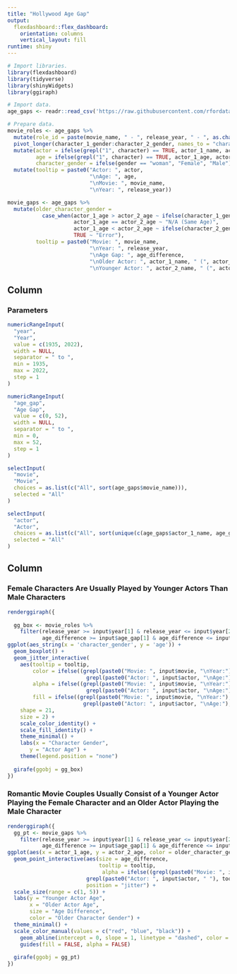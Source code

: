 ```yaml
---
title: "Hollywood Age Gap"
output:
  flexdashboard::flex_dashboard:
    orientation: columns
    vertical_layout: fill
runtime: shiny
---
```


```r
# Import libraries.
library(flexdashboard)
library(tidyverse)
library(shinyWidgets)
library(ggiraph)

# Import data.
age_gaps <- readr::read_csv('https://raw.githubusercontent.com/rfordatascience/tidytuesday/master/data/2023/2023-02-14/age_gaps.csv')

# Prepare data. 
movie_roles <- age_gaps %>%
  mutate(role_id = paste(movie_name, " - ", release_year, " - ", as.character(couple_number))) %>%
  pivot_longer(character_1_gender:character_2_gender, names_to = "character", values_to = "gender") %>%
  mutate(actor = ifelse(grepl("1", character) == TRUE, actor_1_name, actor_2_name),
         age = ifelse(grepl("1", character) == TRUE, actor_1_age, actor_2_age),
         character_gender = ifelse(gender == "woman", "Female", "Male")) %>%
  mutate(tooltip = paste0("Actor: ", actor,
                          "\nAge: ", age,
                          "\nMovie: ", movie_name,
                          "\nYear: ", release_year))

movie_gaps <- age_gaps %>%
  mutate(older_character_gender = 
           case_when(actor_1_age > actor_2_age ~ ifelse(character_1_gender == "woman", "Female", "Male"),
                     actor_1_age == actor_2_age ~ "N/A (Same Age)",
                     actor_1_age < actor_2_age ~ ifelse(character_2_gender == "woman", "Female", "Male"),
                     TRUE ~ "Error"),
         tooltip = paste0("Movie: ", movie_name,
                          "\nYear: ", release_year,
                          "\nAge Gap: ", age_difference,
                          "\nOlder Actor: ", actor_1_name, " (", actor_1_age, ")",
                          "\nYounger Actor: ", actor_2_name, " (", actor_2_age, ")"))
```

Column {.sidebar}
-----------------------------------------------------------------------

### Parameters

```r
numericRangeInput(
  "year",
  "Year",
  value = c(1935, 2022),
  width = NULL,
  separator = " to ",
  min = 1935,
  max = 2022,
  step = 1
)

numericRangeInput(
  "age_gap",
  "Age Gap",
  value = c(0, 52),
  width = NULL,
  separator = " to ",
  min = 0,
  max = 52,
  step = 1
)

selectInput(
  "movie",
  "Movie",
  choices = as.list(c("All", sort(age_gaps$movie_name))),
  selected = "All"
)

selectInput(
  "actor",
  "Actor",
  choices = as.list(c("All", sort(unique(c(age_gaps$actor_1_name, age_gaps$actor_2_name))))),
  selected = "All"
)

```

Column
-----------------------------------------------------------------------

### Female Characters Are Usually Played by Younger Actors Than Male Characters

```r
renderggiraph({
  
  gg_box <- movie_roles %>%
    filter(release_year >= input$year[1] & release_year <= input$year[2],
           age_difference >= input$age_gap[1] & age_difference <= input$age_gap[2]) %>%
ggplot(aes_string(x = 'character_gender', y = 'age')) +
  geom_boxplot() +
  geom_jitter_interactive(
    aes(tooltip = tooltip,
        color = ifelse((grepl(paste0("Movie: ", input$movie, "\nYear:"), tooltip) == TRUE | 
                         grepl(paste0("Actor: ", input$actor, "\nAge:"), tooltip) == TRUE), "black", "gray"),
        alpha = ifelse((grepl(paste0("Movie: ", input$movie, "\nYear:"), tooltip) == TRUE |
                         grepl(paste0("Actor: ", input$actor, "\nAge:"), tooltip) == TRUE), 1, 0.3),
        fill = ifelse((grepl(paste0("Movie: ", input$movie, "\nYear:"), tooltip) == TRUE |
                        grepl(paste0("Actor: ", input$actor, "\nAge:"), tooltip) == TRUE), "yellow", "gray")),
    shape = 21,
    size = 2) +
    scale_color_identity() +
    scale_fill_identity() +
    theme_minimal() +
    labs(x = "Character Gender",
       y = "Actor Age") +
    theme(legend.position = "none")
  
  girafe(ggobj = gg_box)
})

```

### Romantic Movie Couples Usually Consist of a Younger Actor Playing the Female Character and an Older Actor Playing the Male Character

```r
renderggiraph({
  gg_pt <- movie_gaps %>%
    filter(release_year >= input$year[1] & release_year <= input$year[2],
           age_difference >= input$age_gap[1] & age_difference <= input$age_gap[2]) %>%
ggplot(aes(x = actor_1_age, y = actor_2_age, color = older_character_gender)) +
  geom_point_interactive(aes(size = age_difference,
                             tooltip = tooltip,
                              alpha = ifelse((grepl(paste0("Movie: ", input$movie, "\nYear:"), tooltip) == TRUE |
                         grepl(paste0("Actor: ", input$actor, " "), tooltip) == TRUE), 1, 0.3)),
                         position = "jitter") +
  scale_size(range = c(1, 5)) +
  labs(y = "Younger Actor Age",
       x = "Older Actor Age",
       size = "Age Difference",
       color = "Older Character Gender") +
  theme_minimal() +
  scale_color_manual(values = c("red", "blue", "black")) +
    geom_abline(intercept = 0, slope = 1, linetype = "dashed", color = "gray") +
    guides(fill = FALSE, alpha = FALSE)
  
  girafe(ggobj = gg_pt)
})

```

